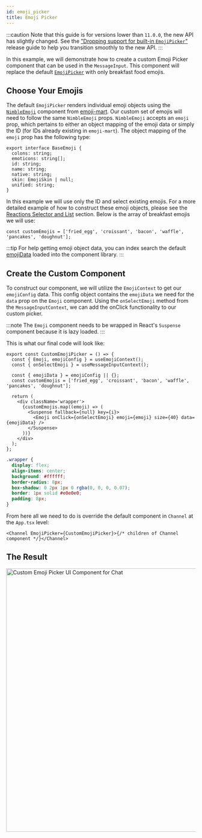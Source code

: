 ```yaml
---
id: emoji_picker
title: Emoji Picker
---
```



:::caution
Note that this guide is for versions lower than `11.0.0`, the new API has slightly changed. See the ["Dropping support for built-in `EmojiPicker`"](../../release-guides/upgrade-to-v11.mdx#dropping-support-for-built-in-emojipicker) release guide to help you transition smoothly to the new API.
:::

In this example, we will demonstrate how to create a custom Emoji Picker component that can be used in the `MessageInput`. This component will replace the default [`EmojiPicker`](https://github.com/GetStream/stream-chat-react/blob/master/src/components/MessageInput/EmojiPicker.tsx) with only breakfast food emojis.

## Choose Your Emojis

The default `EmojiPicker` renders individual emoji objects using the [`NimbleEmoji`](https://github.com/missive/emoji-mart/blob/v3.0.1/src/components/emoji/nimble-emoji.js) component from [emoji-mart](https://www.npmjs.com/package/emoji-mart). Our custom set of emojis will need to follow the same `NimbleEmoji` props. `NimbleEmoji` accepts an `emoji` prop, which pertains to either an object mapping of the emoji data or simply the ID (for IDs already existing in `emoji-mart`). The object mapping of the `emoji` prop has the following type:

```tsx
export interface BaseEmoji {
  colons: string;
  emoticons: string[];
  id: string;
  name: string;
  native: string;
  skin: EmojiSkin | null;
  unified: string;
}
```

In this example we will use only the ID and select existing emojis. For a more detailed example of how to construct these emoji objects, please see the [Reactions Selector and List](../theming/reactions.mdx) section. Below is the array of breakfast emojis we will use:

```tsx
const customEmojis = ['fried_egg', 'croissant', 'bacon', 'waffle', 'pancakes', 'doughnut'];
```

:::tip
For help getting emoji object data, you can index search the default [emojiData](https://github.com/GetStream/stream-chat-react/blob/master/src/stream-emoji.json)
loaded into the component library.
:::

## Create the Custom Component

To construct our component, we will utilize the `EmojiContext` to get our `emojiConfig` data. This config object contains the `emojiData` we need for the `data` prop on the `Emoji` component. Using the `onSelectEmoji` method from the `MessageInputContext`, we can add the onClick functionality to our custom picker.

:::note
The `Emoji` component needs to be wrapped in React's `Suspense` component because it is lazy loaded.
:::

This is what our final code will look like:

```tsx
export const CustomEmojiPicker = () => {
  const { Emoji, emojiConfig } = useEmojiContext();
  const { onSelectEmoji } = useMessageInputContext();

  const { emojiData } = emojiConfig || {};
  const customEmojis = ['fried_egg', 'croissant', 'bacon', 'waffle', 'pancakes', 'doughnut'];

  return (
    <div className='wrapper'>
      {customEmojis.map((emoji) => (
        <Suspense fallback={null} key={i}>
          <Emoji onClick={onSelectEmoji} emoji={emoji} size={40} data={emojiData} />
        </Suspense>
      ))}
    </div>
  );
};
```

```css
.wrapper {
  display: flex;
  align-items: center;
  background: #ffffff;
  border-radius: 8px;
  box-shadow: 0 2px 1px 0 rgba(0, 0, 0, 0.07);
  border: 1px solid #e0e0e0;
  padding: 8px;
}
```

From here all we need to do is override the default component in `Channel` at the `App.tsx` level:

```tsx
<Channel EmojiPicker={CustomEmojiPicker}>{/* children of Channel component */}</Channel>
```

## The Result

<img src={CustomEmojiPicker} alt='Custom Emoji Picker UI Component for Chat' width='700' />
